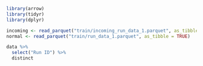 ```r
library(arrow)
library(tidyr)
library(dplyr)
```


```r
incoming <- read_parquet("train/incoming_run_data_1.parquet", as_tibble = TRUE)
normal <- read_parquet("train/run_data_1.parquet", as_tibble = TRUE)
```

```r
data %>% 
  select("Run ID") %>% 
  distinct
```

